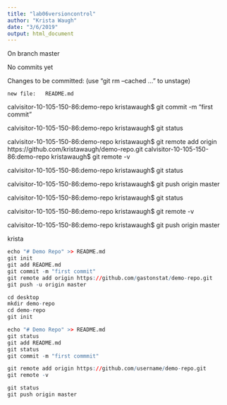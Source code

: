 ```yaml
---
title: "lab06versioncontrol"
author: "Krista Waugh"
date: "3/6/2019"
output: html_document
---
```



On branch master

No commits yet

Changes to be committed:
  (use "git rm --cached <file>..." to unstage)

	new file:   README.md

calvisitor-10-105-150-86:demo-repo kristawaugh$ git commit -m "first commit"

calvisitor-10-105-150-86:demo-repo kristawaugh$ git status

calvisitor-10-105-150-86:demo-repo kristawaugh$ git remote add origin https://github.com/kristawaugh/demo-repo.git
calvisitor-10-105-150-86:demo-repo kristawaugh$ git remote -v

calvisitor-10-105-150-86:demo-repo kristawaugh$ git status

calvisitor-10-105-150-86:demo-repo kristawaugh$ git push origin master

calvisitor-10-105-150-86:demo-repo kristawaugh$ git status

calvisitor-10-105-150-86:demo-repo kristawaugh$ git remote -v

calvisitor-10-105-150-86:demo-repo kristawaugh$ git push origin master

krista 

```r
echo "# Demo Repo" >> README.md
git init
git add README.md
git commit -m "first commit"
git remote add origin https://github.com/gastonstat/demo-repo.git
git push -u origin master
```

```r
cd desktop
mkdir demo-repo
cd demo-repo
git init
```

```r
echo "# Demo Repo" >> README.md
git status
git add README.md 
git status 
git commit -m "first commmit"
```

```r
git remote add origin https://github.com/username/demo-repo.git
git remote -v
```

```r
git status 
git push origin master 
```

